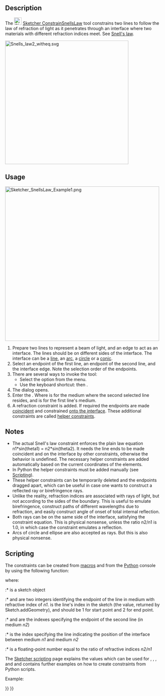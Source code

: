 <languages/>

{{Docnav
|[[Sketcher_ConstrainBlock|Block Constraint]]
|[[Sketcher_ToggleDrivingConstraint|Toggle Driving/Reference Constraints]]
|[[Sketcher_Workbench|Sketcher]]
|IconL=Sketcher_ConstrainBlock.svg
|IconR=Sketcher_ToggleDrivingConstraint.svg
|IconC=Workbench_Sketcher.svg
}}

<div class="mw-translate-fuzzy">
{{GuiCommand/es
|Name=Constraint SnellsLaw
|Name/es=Restricción de refracción (Ley de Snell)
|MenuLocation=Sketch → Restricciones de croquis → Restricción de refracción (Ley de Snell)
|Workbenches=[[Sketcher Workbench/es|Sketcher]]
}}
</div>

==Description== 

The [[Image:Sketcher_ConstrainSnellsLaw.svg|24px]] [[Sketcher_ConstrainSnellsLaw|Sketcher ConstrainSnellsLaw]] tool constrains two lines to follow the law of refraction of light as it penetrates through an interface where two materials with different refraction indices meet. See [http://en.wikipedia.org/wiki/Snell%27s_law Snell's law].

[[Image:Snells_law2_witheq.svg|x400px]]
{{Caption|Snell's Law}}

==Usage== 

[[Image:Sketcher_SnellsLaw_Example1.png|500px]]
{{Caption|The sequence of clicks is indicated by yellow arrows with numbers, n1 and n2 show where the indices of refraction are}}

# Prepare two lines to represent a beam of light, and an edge to act as an interface. The lines should be on different sides of the interface. The interface can be a [[Sketcher_CreateLine|line]], an [[Sketcher_CreateArc|arc]], a [[Sketcher_CreateCircle|circle]] or a [[Sketcher_CompCreateConic|conic]].
# Select an endpoint of the first line, an endpoint of the second line, and the interface edge. Note the selection order of the endpoints.
# There are several ways to invoke the tool:
#* Select the {{MenuCommand|Sketch → Constraints → [[Image:Sketcher_ConstrainSnellsLaw.svg|16px]] Refraction Constraint}} option from the menu.
#* Use the keyboard shortcut: {{KEY|K}} then {{KEY|W}}.
# The {{MenuCommand|Refractive Index Ratio}} dialog opens.
# Enter the {{MenuCommand|Ratio n2/n1}}. Where {{MenuCommand|n2}} is for the medium where the second selected line resides, and {{MenuCommand|n1}} is for the first line's medium.
# A refraction constraint is added. If required the endpoints are made [[Sketcher_ConstrainCoincident|coincident]] and constrained [[Sketcher_ConstrainPointOnObject|onto the interface]]. These additional constraints are called [[Sketcher_helper_constraint|helper constraints]].

==Notes==

* The actual Snell's law constraint enforces the plain law equation n1*sin(theta1) = n2*sin(theta2). It needs the line ends to be made coincident and on the interface by other constraints, otherwise the behavior is undefined. The necessary helper constraints are added automatically based on the current coordinates of the elements.
* In Python the helper constraints must be added manually (see [[#Scripting|Scripting]]).
* These helper constraints can be temporarily deleted and the endpoints dragged apart, which can be useful in case one wants to construct a reflected ray or birefringence rays.
* Unlike the reality, refraction indices are associated with rays of light, but not according to the sides of the boundary. This is useful to emulate birefringence, construct paths of different wavelengths due to refraction, and easily construct angle of onset of total internal reflection. 
* Both rays can be on the same side of the interface, satisfying the constraint equation. This is physical nonsense, unless the ratio n2/n1 is 1.0, in which case the constraint emulates a reflection.
* Arcs of circle and ellipse are also accepted as rays. But this is also physical nonsense.

==Scripting==

The constraints can be created from [[Macros|macros]] and from the [[Python|Python]] console by using the following function:

{{Code|code=
Sketch.addConstraint(Sketcher.Constraint('SnellsLaw',line1,pointpos1,line2,pointpos2,interface,n2byn1))
}}

where:
:* {{incode|Sketch}} is a sketch object
:* {{incode|line1}} and {{incode|pointpos1}} are two integers identifying the endpoint of the line in medium with refractive index of ''n1''. {{incode|line1}} is the line's index in the sketch (the value, returned by Sketch.addGeometry), and {{incode|pointpos1}} should be 1 for start point and 2 for end point.
:* {{incode|line2}} and {{incode|pointpos2}} are the indexes specifying the endpoint of the second line (in medium ''n2'')
:* {{incode|interface}} is the index specifying the line indicating the position of the interface between medium ''n1'' and medium ''n2''
:* {{incode|n2byn1}} is a floating-point number equal to the ratio of refractive indices ''n2/n1''

The [[Sketcher_scripting|Sketcher scripting]] page explains the values which can be used for {{incode|line1}}, {{incode|pointpos1}}, {{incode|line2}}, {{incode|pointpos2}} and {{incode|interface}} and contains further examples on how to create constraints from Python scripts.

Example:

{{Code|code=
import Sketcher
import Part
import FreeCAD

StartPoint = 1
EndPoint = 2

f = App.activeDocument().addObject("Sketcher::SketchObject","Sketch")

# add geometry to the sketch
icir = f.addGeometry(Part.Circle(App.Vector(-547.612366,227.479736,0),App.Vector(0,0,1),68.161979))
iline1 = f.addGeometry(Part.LineSegment(App.Vector(-667.331726,244.127090,0),App.Vector(-604.284241,269.275238,0)))
iline2 = f.addGeometry(Part.LineSegment(App.Vector(-604.284241,269.275238,0),App.Vector(-490.940491,256.878265,0)))
# add constraints
# helper constraints:
f.addConstraint(Sketcher.Constraint('Coincident',iline1,EndPoint,iline2,StartPoint)) 
f.addConstraint(Sketcher.Constraint('PointOnObject',iline1,EndPoint,icir)) 
# the Snell's law:
f.addConstraint(Sketcher.Constraint('SnellsLaw',iline1,EndPoint,iline2,StartPoint,icir,1.47))

App.ActiveDocument.recompute() 
}}


{{Docnav
|[[Sketcher_ConstrainBlock|Block Constraint]]
|[[Sketcher_ToggleDrivingConstraint|Toggle Driving/Reference Constraints]]
|[[Sketcher_Workbench|Sketcher]]
|IconL=Sketcher_ConstrainBlock.svg
|IconR=Sketcher_ToggleDrivingConstraint.svg
|IconC=Workbench_Sketcher.svg
}}

{{Sketcher_Tools_navi{{#translation:}}}}
{{Userdocnavi{{#translation:}}}}